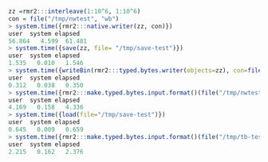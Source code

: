 ```r
zz =rmr2:::interleave(1:10^6, 1:10^6)
con = file("/tmp/nwtest", "wb")
> system.time({rmr2:::native.writer(zz, con)})
user  system elapsed 
56.864   4.599  61.481 
> system.time({save(zz, file= "/tmp/save-test")})
user  system elapsed 
1.535   0.010   1.546 
> system.time({writeBin(rmr2:::typed.bytes.writer(objects=zz), con=file("/tmp/tb-test", "wb"))})
user  system elapsed 
0.312   0.038   0.350 
> system.time({rmr2:::make.typed.bytes.input.format()(file("/tmp/nwtest", "rb"), 10^5)})
user  system elapsed 
4.169   0.158   4.336 
> system.time({load(file="/tmp/save-test")})
user  system elapsed 
0.645   0.009   0.659 
> system.time({rmr2:::make.typed.bytes.input.format()(file("/tmp/tb-test", "rb"), 10^6)})
user  system elapsed 
2.215   0.162   2.376 
```